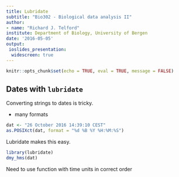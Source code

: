```yaml
---
title: Lubridate
subtitle: "Bio302 - Biological data analysis II"
author: 
- name: "Richard J. Telford"
institute: Department of Biology, University of Bergen
date: '2016-05-05'
output: 
 ioslides_presentation:
  widescreen: true
---
```


```r
knitr::opts_chunk$set(echo = TRUE, eval = TRUE, message = FALSE)
```

## Dates with `lubridate`

Converting strings to dates is tricky.

 - many formats

```r
dat <- "26 October 2016 14:39:10 CEST"
as.POSIXct(dat, format = "%d %B %Y %H:%M:%S")
```

Lubridate makes this easy.

```r
library(lubridate)
dmy_hms(dat)
```
Need to use function with time units in correct order
